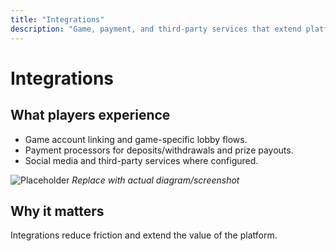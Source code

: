 ```yaml
---
title: "Integrations"
description: "Game, payment, and third-party services that extend platform capabilities."
---
```


# Integrations

## What players experience
- Game account linking and game-specific lobby flows.
- Payment processors for deposits/withdrawals and prize payouts.
- Social media and third-party services where configured.

![Placeholder](/images/screenshots/integrations.png)
*Replace with actual diagram/screenshot*

## Why it matters
Integrations reduce friction and extend the value of the platform.
